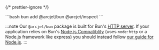 
{/* prettier-ignore */}
<SelectableContent client:load frameworkSwitcher>
<div>
```bash
bun add @arcjet/bun @arcjet/inspect
```
</div>
</SelectableContent>

:::note
Our `@arcjet/bun` package is built for
Bun's [HTTP server](https://bun.sh/docs/api/http). If your application relies
on Bun's [Node.js Compatiblity](https://bun.sh/docs/runtime/nodejs-apis)
(uses `node:http` or a Node.js framework like express) you should instead
follow [our guide for Node.js](/email-validation/quick-start?f=node-js).
:::
